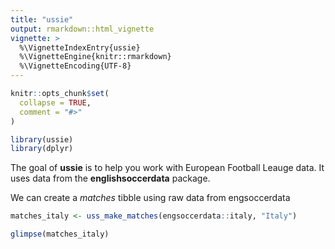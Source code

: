 ```yaml
---
title: "ussie"
output: rmarkdown::html_vignette
vignette: >
  %\VignetteIndexEntry{ussie}
  %\VignetteEngine{knitr::rmarkdown}
  %\VignetteEncoding{UTF-8}
---
```


```r
knitr::opts_chunk$set(
  collapse = TRUE,
  comment = "#>"
)
```

```r
library(ussie)
library(dplyr)
```

The goal of **ussie** is to help you work with European Football Leauge data.
It uses data from the **englishsoccerdata** package.

We can create a *matches* tibble using raw data from engsoccerdata

```r
matches_italy <- uss_make_matches(engsoccerdata::italy, "Italy")

glimpse(matches_italy)
```
